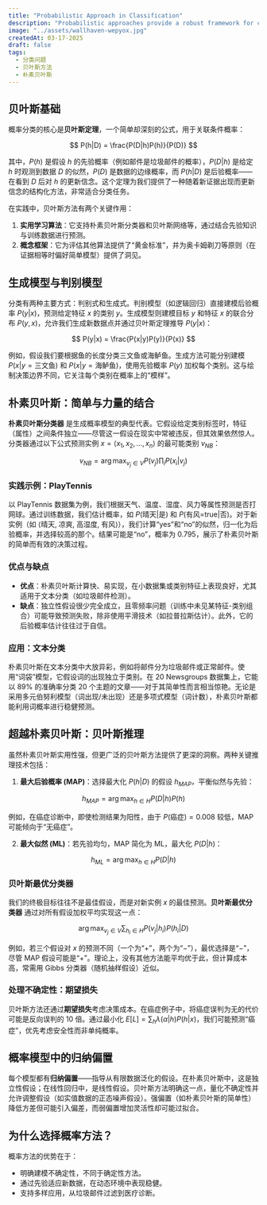 ```yaml
---
title: "Probabilistic Approach in Classification"
description: "Probabilistic approaches provide a robust framework for classification and decision-making by modeling uncertainty. Bayesian methods, such as Naïve Bayes and Bayesian inference, leverage prior knowledge and observed data to make predictions. This article explores key probabilistic techniques and their applications in machine learning."
image: "../assets/wallhaven-wepyox.jpg"
createdAt: 03-17-2025
draft: false
tags:
  - 分类问题
  - 贝叶斯方法
  - 朴素贝叶斯
---
```


## 贝叶斯基础

概率分类的核心是**贝叶斯定理**，一个简单却深刻的公式，用于关联条件概率：

$$
P(h|D) = \frac{P(D|h)P(h)}{P(D)}
$$

其中，$P(h)$ 是假设 $h$ 的先验概率（例如邮件是垃圾邮件的概率），$P(D|h)$ 是给定 $h$ 时观测到数据 $D$ 的似然，$P(D)$ 是数据的边缘概率，而 $P(h|D)$ 是后验概率——在看到 $D$ 后对 $h$ 的更新信念。这个定理为我们提供了一种随着新证据出现而更新信念的结构化方法，非常适合分类任务。

在实践中，贝叶斯方法有两个关键作用：
1. **实用学习算法**：它支持朴素贝叶斯分类器和贝叶斯网络等，通过结合先验知识与训练数据进行预测。
2. **概念框架**：它为评估其他算法提供了“黄金标准”，并为奥卡姆剃刀等原则（在证据相等时偏好简单模型）提供了洞见。

## 生成模型与判别模型

分类有两种主要方式：判别式和生成式。判别模型（如逻辑回归）直接建模后验概率 $P(y|x)$，预测给定特征 $x$ 的类别 $y$。生成模型则建模目标 $y$ 和特征 $x$ 的联合分布 $P(y, x)$，允许我们生成新数据点并通过贝叶斯定理推导 $P(y|x)$：

$$
P(y|x) = \frac{P(x|y)P(y)}{P(x)}
$$

例如，假设我们要根据鱼的长度分类三文鱼或海鲈鱼。生成方法可能分别建模 $P(x|y=\text{三文鱼})$ 和 $P(x|y=\text{海鲈鱼})$，使用先验概率 $P(y)$ 加权每个类别。这与绘制决策边界不同，它关注每个类别在概率上的“模样”。

## 朴素贝叶斯：简单与力量的结合

**朴素贝叶斯分类器** 是生成概率模型的典型代表。它假设给定类别标签时，特征（属性）之间条件独立——尽管这一假设在现实中常被违反，但其效果依然惊人。分类器通过以下公式预测实例 $x = \langle x_1, x_2, \ldots, x_n \rangle$ 的最可能类别 $v_{NB}$：

$$
v_{NB} = \arg \max_{v_j \in V} P(v_j) \prod_i P(x_i | v_j)
$$

### 实践示例：PlayTennis
以 PlayTennis 数据集为例，我们根据天气、温度、湿度、风力等属性预测是否打网球。通过训练数据，我们估计概率，如 $P(\text{晴天}|\text{是})$ 和 $P(\text{有风=true}|\text{否})$。对于新实例（如 $\langle \text{晴天, 凉爽, 高湿度, 有风} \rangle$），我们计算“yes”和“no”的似然，归一化为后验概率，并选择较高的那个。结果可能是“no”，概率为 0.795，展示了朴素贝叶斯的简单而有效的决策过程。

### 优点与缺点
- **优点**：朴素贝叶斯计算快、易实现，在小数据集或类别特征上表现良好，尤其适用于文本分类（如垃圾邮件检测）。
- **缺点**：独立性假设很少完全成立，且零频率问题（训练中未见某特征-类别组合）可能导致预测失败，除非使用平滑技术（如拉普拉斯估计）。此外，它的后验概率估计往往过于自信。

### 应用：文本分类
朴素贝叶斯在文本分类中大放异彩，例如将邮件分为垃圾邮件或正常邮件。使用“词袋”模型，它假设词的出现独立于类别。在 20 Newsgroups 数据集上，它能以 89% 的准确率分类 20 个主题的文章——对于其简单性而言相当惊艳。无论是采用多元伯努利模型（词出现/未出现）还是多项式模型（词计数），朴素贝叶斯都能利用词概率进行稳健预测。

## 超越朴素贝叶斯：贝叶斯推理

虽然朴素贝叶斯实用性强，但更广泛的贝叶斯方法提供了更深的洞察。两种关键推理技术包括：

1. **最大后验概率 (MAP)**：选择最大化 $P(h|D)$ 的假设 $h_{MAP}$，平衡似然与先验：

$$
h_{MAP} = \arg \max_{h \in H} P(D|h)P(h)
$$

例如，在癌症诊断中，即使检测结果为阳性，由于 $P(\text{癌症}) = 0.008$ 较低，MAP 可能倾向于“无癌症”。

2. **最大似然 (ML)**：若先验均匀，MAP 简化为 ML，最大化 $P(D|h)$：

$$
h_{ML} = \arg \max_{h \in H} P(D|h)
$$

### 贝叶斯最优分类器
我们的终极目标往往不是最佳假设，而是对新实例 $x$ 的最佳预测。**贝叶斯最优分类器** 通过对所有假设加权平均实现这一点：

$$
\arg \max_{v_j \in V} \sum_{h_i \in H} P(v_j | h_i) P(h_i | D)
$$

例如，若三个假设对 $x$ 的预测不同（一个为“+”，两个为“−”），最优选择是“−”，尽管 MAP 假设可能是“+”。理论上，没有其他方法能平均优于此，但计算成本高，常需用 Gibbs 分类器（随机抽样假设）近似。

### 处理不确定性：期望损失
贝叶斯方法还通过**期望损失**考虑决策成本。在癌症例子中，将癌症误判为无的代价可能是反向误判的 10 倍。通过最小化 $E[L] = \sum_h \lambda(\alpha|h)P(h|x)$，我们可能预测“癌症”，优先考虑安全性而非单纯概率。

## 概率模型中的归纳偏置

每个模型都有**归纳偏置**——指导从有限数据泛化的假设。在朴素贝叶斯中，这是独立性假设；在线性回归中，是线性假设。贝叶斯方法明确这一点，量化不确定性并允许调整假设（如实值数据的正态噪声假设）。强偏置（如朴素贝叶斯的简单性）降低方差但可能引入偏差，而弱偏置增加灵活性却可能过拟合。

## 为什么选择概率方法？

概率方法的优势在于：
- 明确建模不确定性，不同于确定性方法。
- 通过先验适应新数据，在动态环境中表现稳健。
- 支持多样应用，从垃圾邮件过滤到医疗诊断。
